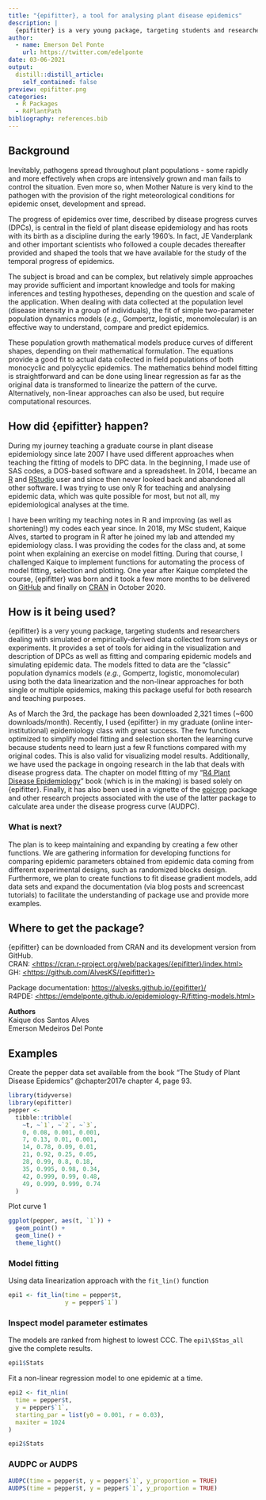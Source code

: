 ```yaml
---
title: "{epifitter}, a tool for analysing plant disease epidemics"
description: |
  {epifitter} is a very young package, targeting students and researchers dealing with simulated or empirically-derived data collected from surveys or experiments. It provides a set of tools for aiding in the visualization and description of DPCs as well as fitting and comparing epidemic models and simulating epidemic data.
author:
  - name: Emerson Del Ponte
    url: https://twitter.com/edelponte
date: 03-06-2021
output:
  distill::distill_article:
    self_contained: false
preview: epifitter.png
categories: 
  - R Packages
  - R4PlantPath
bibliography: references.bib
---
```


## Background
Inevitably, pathogens spread throughout plant populations - some rapidly and more effectively when crops are intensively grown and man fails to control the situation.
Even more so, when Mother Nature is very kind to the pathogen with the provision of the right meteorological conditions for epidemic onset, development and spread.

The progress of epidemics over time, described by disease progress curves (DPCs), is central in the field of plant disease epidemiology and has roots with its birth as a discipline during the early 1960's.
In fact, JE Vanderplank and other important scientists who followed a couple decades thereafter provided and shaped the tools that we have available for the study of the temporal progress of epidemics.

The subject is broad and can be complex, but relatively simple approaches may provide sufficient and important knowledge and tools for making inferences and testing hypotheses, depending on the question and scale of the application.
When dealing with data collected at the population level (disease intensity in a group of individuals), the fit of simple two-parameter population dynamics models (*e.g.*, Gompertz, logistic, monomolecular) is an effective way to understand, compare and predict epidemics.

These population growth mathematical models produce curves of different shapes, depending on their mathematical formulation. The equations provide a good fit to actual data collected in field populations of both monocyclic and polycyclic epidemics.
The mathematics behind model fitting is straightforward and can be done using linear regression as far as the original data is transformed to linearize the pattern of the curve.
Alternatively, non-linear approaches can also be used, but require computational resources.

## How did {epifitter} happen?

During my journey teaching a graduate course in plant disease epidemiology since late 2007 I have used different approaches when teaching the fitting of models to DPC data.
In the beginning, I made use of SAS codes, a DOS-based software and a spreadsheet.
In 2014, I became an [R](https://www.r-project.org/) and [RStudio](https://rstudio.com) user and since then never looked back and abandoned all other software.
I was trying to use only R for teaching and analysing epidemic data, which was quite possible for most, but not all, my epidemiological analyses at the time.

I have been writing my teaching notes in R and improving (as well as shortening!) my codes each year since.
In 2018, my MSc student, Kaique Alves, started to program in R after he joined my lab and attended my epidemiology class.
I was providing the codes for the class and, at some point when explaining an exercise on model fitting.
During that course, I challenged Kaique to implement functions for automating the process of model fitting, selection and plotting.
One year after Kaique completed the course, {epifitter} was born and it took a few more months to be delivered on [GitHub](https://github.com/AlvesKS/{epifitter}) and finally on [CRAN](https://cran.r-project.org/web/packages/{epifitter}/index.html) in October 2020.

## How is it being used?

{epifitter} is a very young package, targeting students and researchers dealing with simulated or empirically-derived data collected from surveys or experiments.
It provides a set of tools for aiding in the visualization and description of DPCs as well as fitting and comparing epidemic models and simulating epidemic data.
The models fitted to data are the "classic" population dynamics models (*e.g.*, Gompertz, logistic, monomolecular) using both the data linearization and the non-linear approaches for both single or multiple epidemics, making this package useful for both research and teaching purposes.

As of March the 3rd, the package has been downloaded 2,321 times (\~600 downloads/month).
Recently, I used {epifitter} in my graduate (online inter-institutional) epidemiology class with great success.
The few functions optimized to simplify model fitting and selection shorten the learning curve because students need to learn just a few R functions compared with my original codes.
This is also valid for visualizing model results. Additionally, we have used the package in ongoing research in the lab that deals with disease progress data.
The chapter on model fitting of my "[R4 Plant Disease Epidemiology](https://emdelponte.github.io/epidemiology-R/fitting-models.html)" book (which is in the making) is based solely on {epifitter}.
Finally, it has also been used in a vignette of the [epicrop](https://adamhsparks.github.io/epicrop/) package and other research projects associated with the use of the latter package to calculate area under the disease progress curve (AUDPC).

### What is next? 

The plan is to keep maintaining and expanding by creating a few other functions.
We are gathering information for developing functions for comparing epidemic parameters obtained from epidemic data coming from different experimental designs, such as randomized blocks design.
Furthermore, we plan to create functions to fit disease gradient models, add data sets and expand the documentation (via blog posts and screencast tutorials) to facilitate the understanding of package use and provide more examples.

## Where to get the package?

{epifitter} can be downloaded from CRAN and its development version from GitHub. \
CRAN: [<https://cran.r-project.org/web/packages/{epifitter}/index.html>](https://cran.r-project.org/web/packages/{epifitter}/index.html){.uri} \
GH: [<https://github.com/AlvesKS/{epifitter}>](https://github.com/AlvesKS/{epifitter}){.uri}

Package documentation: <https://alvesks.github.io/{epifitter}/> \
R4PDE: [<https://emdelponte.github.io/epidemiology-R/fitting-models.html>](https://emdelponte.github.io/epidemiology-R/fitting-models.html){.uri}

**Authors**\
Kaique dos Santos Alves \
Emerson Medeiros Del Ponte

## Examples

Create the pepper data set available from the book "The Study of Plant Disease Epidemics" @chapter2017e chapter 4, page 93.

```r
library(tidyverse)
library(epifitter)
pepper <-
  tibble::tribble(
    ~t, ~`1`, ~`2`, ~`3`,
    0, 0.08, 0.001, 0.001,
    7, 0.13, 0.01, 0.001,
    14, 0.78, 0.09, 0.01,
    21, 0.92, 0.25, 0.05,
    28, 0.99, 0.8, 0.18,
    35, 0.995, 0.98, 0.34,
    42, 0.999, 0.99, 0.48,
    49, 0.999, 0.999, 0.74
  )
```

Plot curve 1

```r
ggplot(pepper, aes(t, `1`)) +
  geom_point() +
  geom_line() +
  theme_light()
```

### Model fitting

Using data linearization approach with the `fit_lin()` function

```r
epi1 <- fit_lin(time = pepper$t,
                y = pepper$`1`)
```

### Inspect model parameter estimates

The models are ranked from highest to lowest CCC. The `epi1\$Stas_all` give the complete results.

```r
epi1$Stats
```

Fit a non-linear regression model to one epidemic at a time.

```r
epi2 <- fit_nlin(
  time = pepper$t,
  y = pepper$`1`,
  starting_par = list(y0 = 0.001, r = 0.03),
  maxiter = 1024
)

epi2$Stats
```

### AUDPC or AUDPS

```r
AUDPC(time = pepper$t, y = pepper$`1`, y_proportion = TRUE)
AUDPS(time = pepper$t, y = pepper$`1`, y_proportion = TRUE)
```
